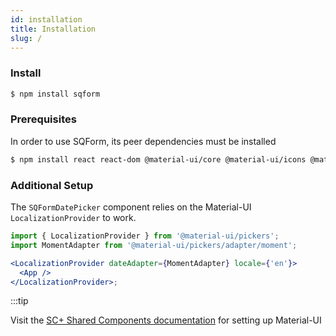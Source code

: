 ```yaml
---
id: installation
title: Installation
slug: /
---
```


### Install

```bash
$ npm install sqform
```

### Prerequisites

In order to use SQForm, its peer dependencies must be installed

```bash
$ npm install react react-dom @material-ui/core @material-ui/icons @material-ui/lab @material-ui/pickers yup
```

### Additional Setup

The `SQFormDatePicker` component relies on the Material-UI `LocalizationProvider` to work.

```jsx
import { LocalizationProvider } from '@material-ui/pickers';
import MomentAdapter from '@material-ui/pickers/adapter/moment';

<LocalizationProvider dateAdapter={MomentAdapter} locale={'en'}>
  <App />
</LocalizationProvider>;
```

:::tip

Visit the [SC+ Shared Components documentation](https://bitbucket.org/SelectQuote/scplus-shared-components/src/master/README.md) for setting up Material-UI
